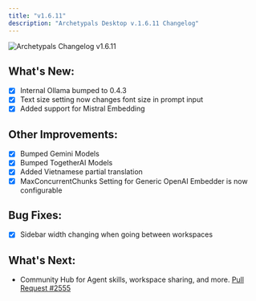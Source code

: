 ```yaml
---
title: "v1.6.11"
description: "Archetypals Desktop v.1.6.11 Changelog"
---
```



<style global jsx>{`
  img {
    aspect-ratio: 16/9;
    object-fit: fit;
    border-radius: 20px;
  }
`}</style>

<Image
  src="/images/product/changelog/header-image.png"
  height={1080}
  width={1920}
  quality={100}
  alt="Archetypals Changelog v1.6.11"
/>

## What's New:

- [x] Internal Ollama bumped to 0.4.3
- [x] Text size setting now changes font size in prompt input
- [x] Added support for Mistral Embedding

## Other Improvements:

- [x] Bumped Gemini Models
- [x] Bumped TogetherAI Models
- [x] Added Vietnamese partial translation
- [x] MaxConcurrentChunks Setting for Generic OpenAI Embedder is now configurable

## Bug Fixes:

- [x] Sidebar width changing when going between workspaces

## What's Next:

- Community Hub for Agent skills, workspace sharing, and more. [Pull Request #2555](https://github.com/Mintplex-Labs/anything-llm/pull/2555)
